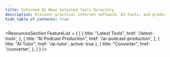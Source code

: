 ```yaml
---
title: Informed AI News Selected Tools Directory
description: Discover practical internet software, AI tools, and products of 2024 through the Informed AI News Selected Tools Directory!
hide_table_of_contents: true
---
```



<ResourcesSection 
    FeatureList = {
        [
            {
                title: "Latest Tools",
                href: '/latest-tools',
            },
            {
                title: "AI Podcast Production",
                href: '/ai-podcast-production',
            },
            {
                title: "AI Tutor",
                href: '/ai-tutor',
                active: true
            },
            {
                title: "Converter",
                href: '/converter',
            },
        ]
    }
/>


<CardGrid>
    <CardItem truncate 
        title="KnoWhiz" 
        imgsrc="https://image.informedainews.com/KnoWhizsm.jpeg"
        sources="https://freecompress.com/zh-cn/compress-image" 
        href="/tools/knowhiz"
        info="An AI tutor, transforms learning materials into personalized lessons. Input your goals or text, and receive customized content that adjusts based on quiz results. A digital mentor, tailoring knowledge for each individual learner." 
    />
</CardGrid>
